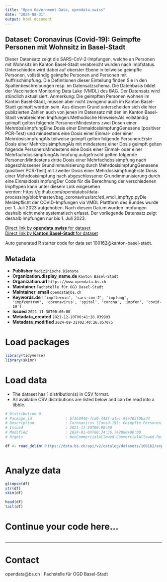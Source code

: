 ```yaml
---
title: "Open Government Data, opendata.swiss"
date: "2024-08-31"
output: html_document
---
```


## Dataset: Coronavirus (Covid-19): Geimpfte Personen mit Wohnsitz in Basel-Stadt

Dieser Datensatz zeigt die SARS-CoV-2-Impfungen, welche an Personen mit Wohnsitz im Kanton Basel-Stadt verabreicht wurden nach Impfstatus. Unterschieden wird dabei auf oberster Ebene in teilweise geimpfte Personen, vollständig geimpfte Personen und Personen mit Auffrischimpfung. Die Definitionen dieser Einteilung finden Sie in den Spaltenbeschreibungen resp. im Datensatzschema. Die Datenbasis bildet der Vaccination Monitoring Data Lake (VMDL) des BAG. Der Datensatz wird stündlich aktualisiert. Anmerkung: Die geimpften Personen wohnen im Kanton Basel-Stadt, müssen aber nicht zwingend auch im Kanton Basel-Stadt geimpft worden sein. Aus diesem Grund unterscheiden sich die hier publizierten Zahlen auch von jenen im Datensatz mit den im Kanton Basel-Stadt verabreichten Impfungen.Methodische Hinweise:Als vollständig geimpft gelten folgende Personen:Mindestens zwei Dosen einer MehrdosisimpfungEine Dosis einer EinmaldosisimpfungGenesene (positiver PCR-Test) und mindestens eine Dosis einer Einmal- oder einer MehrdosisimpfungAls teilweise geimpft gelten folgende Personen:Erste Dosis einer MehrdosisimpfungAls mit mindestens einer Dosis geimpft gelten folgende Personen:Mindestens eine Dosis einer Einmal- oder einer MehrfachdosisimpfungAls Impfung aufgefrischt gelten folgende Personen:Mindestens dritte Dosis einer Mehrfachdosisimpfung nach abgeschlossener Grundimmunisierung durch MehrdosisimpfungGenesene (positiver PCR-Test) mit zweiter Dosis einer MehrdosisimpfungErste Dosis einer Mehrdosisimpfung nach abgeschlossener Grundimmunisierung durch eine EinmaldosisimpfungDer Code für die Berechnung der verschiedenen Impftypen kann unter diesem Link eingesehen werden: https://github.com/opendatabs/data-processing/blob/master/bag_coronavirus/src/etl_vmdl_impftyp.pyDie Meldepflicht der COVID-Impfungen via VMDL Plattform des Bundes wurde per 1. Juli 2023 aufgehoben. Nach diesem Datum wurden Impfungen deshalb nicht mehr systematisch erfasst. Der vorliegende Datensatz zeigt deshalb Impfungen nur bis 1. Juli 2023.

[Direct link by **opendata.swiss** for dataset](https://opendata.swiss/de/dataset/coronavirus-covid-19-geimpfte-personen-mit-wohnsitz-in-basel-stadt)<br>
[Direct link by **Kanton Basel-Stadt** for dataset](https://data.bs.ch/explore/dataset/100162/)

Auto generated R starter code for data set 100162@kanton-basel-stadt.

## Metadata

- **Publisher** `Medizinische Dienste`
- **Organization.display_name.de** `Kanton Basel-Stadt`
- **Organization.url** `https://www.opendata.bs.ch`
- **Maintainer** `Fachstelle für OGD Basel-Stadt`
- **Maintainer_email** `opendata@bs.ch`
- **Keywords.de** `['impftermin', 'sars-cov-2', 'impfung', 'impfzentrum', 'coronavirus', 'spital', 'corona', 'impfen', 'covid-19']`
- **Issued** `2021-11-30T00:00:00`
- **Metadata_created** `2021-12-10T00:41:28.839903`
- **Metadata_modified** `2024-08-31T02:40:26.057075`


# Load packages

```r

library(tidyverse)
library(skimr)

```

# Load data

-   The dataset has 1 distribution(s) in CSV format.
-   All available CSV distributions are listed below and can be read into a tibble.

```r

# Distribution 0
# Package_id               : bf3b3946-7cd0-448f-a1ec-94e705f0bad4
# Description              : Coronavirus (Covid-19): Geimpfte Personen mit Wohnsitz in Basel-Stadt (csv)
# Issued                   : 2021-11-30T00:00:00
# Modified                 : 2024-01-04T08:34:36.742000+00:00
# Rights                   : NonCommercialAllowed-CommercialAllowed-ReferenceRequired

df <- read_delim('https://data.bs.ch/api/v2/catalog/datasets/100162/exports/csv?use_labels=true')



```

# Analyze data

```r

glimpse(df)
str(df)
skim(df)

head(df)
tail(df)

```

# Continue your code here...

```r

```

------------------------------------------------------------------------

# Contact

opendata@bs.ch | Fachstelle für OGD Basel-Stadt
